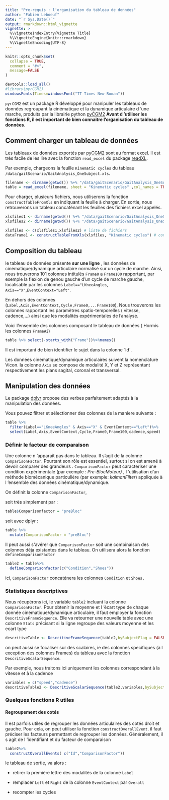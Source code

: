 ```yaml
---
title: "Pre-requis : l'organisation du tableau de données"
author: "Fabien Leboeuf"
date: "`r Sys.Date()`"
output: rmarkdown::html_vignette
vignette: >
  %\VignetteIndexEntry{Vignette Title}
  %\VignetteEngine{knitr::rmarkdown}
  %\VignetteEncoding{UTF-8}
---
```


```r
knitr::opts_chunk$set(
  collapse = TRUE,
  comment = "#>",
  message=FALSE
)

devtools::load_all()
#library(pyrCGM2)
windowsFonts(Times=windowsFont("TT Times New Roman"))
```

`pyrCGM2` est un package R développé pour manipuler les tableaux de données regroupant la cinématique et la dynamique articulaire d 'une marche, produits par la librairie python [pyCGM2](https://pycgm2.netlify.app/) **Avant d 'utiliser les fonctions R, il est important de bien connaitre l'organisation du tableau de données**.

## Comment charger un tableau de données

Les tableaux de données exportés par [pyCGM2](https://pycgm2.netlify.app/) sont au format excel. Il est trés facile de les lire avec la fonction `read_excel` du package [readXL](https://readxl.tidyverse.org/).

Par exemple, chargeons la feuille `Kinematic cycles` du tableau `/data/gaitScenario/GaitAnalysis_OneSubject.xls`.

```r
filename <- dirname(getwd()) %+% "/data/gaitScenario/GaitAnalysis_OneSubject.xls"
table = read_excel(filename, sheet = "Kinematic cycles" ,col_names = TRUE,.name_repair = "minimal")
```

Pour charger, plusieurs fichiers, nous utiliserons la fonction `constructTableFromXls` en indiquant la feuille à charger. En sortie, nous retrouverons un tableau concaténant les feuilles des fichiers excel appelés.

```r
xlsfiles1 <- dirname(getwd()) %+% "/data/gaitScenario/GaitAnalysis_OneSubject_PreOp.xls"
xlsfiles2 <- dirname(getwd()) %+% "/data/gaitScenario/GaitAnalysis_OneSubject_PostOp.xls"

xlsfiles <- c(xlsfiles1,xlsfiles2) # liste de fichiers
dataFrame1 <- constructTableFromXls(xlsfiles, "Kinematic cycles") # construction des données
```

## Composition du tableau

le tableau de données présente **sur une ligne** , les données de cinématique/dynamique articulaire normalisé sur un cycle de marche. Ainsi, nous trouverons 101 colonnes intitulés `Frame0` a `Frame100` rapportant, par exemple la flexion de genou gauche d'un cycle de marche gauche, localisable par les colonnes `Label=="LKneeAngles`, `Axis=="X"`,`EventContext="Left"`.

En dehors des colonnes (`Label,Axis,EventContext,Cycle,Frame0,...Frame100`), Nous trouverons les colonnes rapportant les paramètres spatio-temporelles ( vitesse, cadence,...) ainsi que les modalités expérimentales de l'analyse.

Voici l'ensemble des colonnes composant le tableau de données ( Hormis les colonnes `Frame#i`)

```r
table %>% select(-starts_with("Frame"))%>%names()
```

Il est important de bien identifier le sujet dans la colonne \`Id\`.

Les données cinematique/dynamique articulaires suivent la nomenclature Vicon. la colonne `Axis` se compose de modalité X, Y et Z représentant respectivement les plans sagital, coronal et transversal.

## Manipulation des données

Le package [dplyr](https://dplyr.tidyverse.org/) propose des verbes parfaitement adaptés à la manipulation des données.

Vous pouvez filtrer et sélectionner des colonnes de la maniere suivante :

```r
table %>%
  filter(Label=="LKneeAngles" & Axis=="X" & EventContext=="Left")%>%
  select(Label,Axis,EventContext,Cycle,Frame0,Frame100,cadence,speed)
```

### Définir le facteur de comparaison

Une colonne n 'apparaît pas dans le tableau. Il s'agit de la colonne `ComparisonFactor`. Pourtant son rôle est essentiel, surtout si on est amené à devoir comparer des grandeurs . `ComparisonFactor` peut caracteriser une condition expérimentale (par exemple : *Pre-BlocMoteur)* , l 'utilisation d'un méthode biomécanique particulière (par exemple: *kalmanFilter*) appliquée à l 'ensemble des données cinématique/dynamique.

On définit la colonne `ComparisonFactor`,

soit très simplement par :

```r
table$Comparisonfactor = "preBloc"
```

soit avec dplyr :

```r
table %>%
  mutate(ComparisonFactor = "preBloc")
```

Il peut aussi s\'avérer que `ComparisonFactor` soit une combinaison des colonnes déja existantes dans le tableau. On utilisera alors la fonction `defineComparisonFactor`

```r
table2 = table%>%
  defineComparisonfactor(c("Condition","Shoes"))
```

ici, `ComparisonFactor` concaténera les colonnes `Condition` et `Shoes.`

### Statistiques descriptives

Nous récupérons ici, le variable `table2` incluant la colonne `ComparisonFactor`. Pour obtenir la moyenne et l 'écart type de chaque donnée cinématique/dynamique articulaire, il faut employer la fonction `DescritiveFrameSequence`. Elle va retourner une nouvelle table avec une colonne `Stats` précisant si la ligne regroupe des valeurs moyenne et les ecart type

```r
descritiveTable <- DescritiveFrameSequence(table2,bySubjectFlag = FALSE)
```

on peut aussi se focaliser sur des scalaires, ie des colonnes specifiques (à l exception des colonnes Frames) du tableau avec la fonction `DescritiveScalarSequence`.

Par exemple, nous traitons ici uniquement les colonnes correspondant à la vitesse et à la cadence

```r
variables = c("speed","cadence")
descritiveTable2 <- DescritiveScalarSequence(table2,variables,bySubjectFlag = FALSE)

```

### Quelques fonctions R utiles

#### Regroupement des cotés

Il est parfois utiles de regrouper les données articulaires des cotés droit et gauche. Pour cela, on peut utiliser la fonction `constructOverallEvent`. il faut préciser les facteurs permettant de regrouper les données. Généralement, il s agit de l 'identifiant et du facteur de comparaison

```r
table2%>%
  constructOverallEvents( c("Id","ComparisonFactor"))
```

le tableau de sortie, va alors :

-   retirer la première lettre des modalités de la colonne `Label`

-   remplacer `Left` et `Right` de la colonne `EventContext` par `Overall`

-   recompter les cycles
